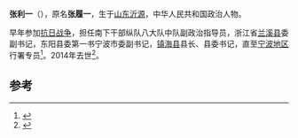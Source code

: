 '''张利一'''（{{bd|1921年|3月|2014年|4月3日|catIdx=Zhang}}），原名'''张履一'''，生于[[山东|山东]][[沂源|沂源]]，中华人民共和国政治人物。

早年参加[[抗日战争|抗日战争]]，担任南下干部纵队八大队中队副政治指导员，浙江省[[兰溪县|兰溪县]]委副书记，东阳县委第一书宁波市委副书记，[[镇海县|镇海县]]县长、县委书记，直至[[宁波地区|宁波地区]]行署专员<ref>{{cite news|title=一张蓝图绘到底 一年接着一年干|url=http://nb.people.com.cn/n/2013/0515/c200864-18660012.html|accessdate=2014-04-09|newspaper=人民网}}{{Dead link|date=2018年10月 |bot=InternetArchiveBot |fix-attempted=yes }}</ref>。2014年去世<ref>{{cite news|title=张利一同志逝世|url=http://news.163.com/14/0408/04/9P9HNAGS00014AED.html|accessdate=2014-04-09|newspaper=杭州日报|archive-url=https://web.archive.org/web/20140413142436/http://news.163.com/14/0408/04/9P9HNAGS00014AED.html|archive-date=2014-04-13|dead-url=yes}}</ref>。

==参考==
{{reflist}}
{{中国政治人物小作品}}